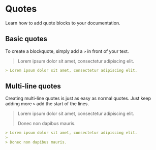 # Quotes

Learn how to add quote blocks to your documentation.


## Basic quotes

To create a blockquote, simply add a `>` in front of your text.

> Lorem ipsum dolor sit amet, consectetur adipiscing elit.

```md
> Lorem ipsum dolor sit amet, consectetur adipiscing elit.
```


## Multi-line quotes

Creating multi-line quotes is just as easy as normal quotes. Just keep adding more `>` add the start of the lines.

> Lorem ipsum dolor sit amet, consectetur adipiscing elit.
>
> Donec non dapibus mauris.

```md
> Lorem ipsum dolor sit amet, consectetur adipiscing elit.
>
> Donec non dapibus mauris.
```
